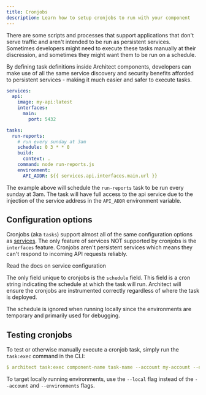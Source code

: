 ```yaml
---
title: Cronjobs
description: Learn how to setup cronjobs to run with your component
---
```


There are some scripts and processes that support applications that don't serve
traffic and aren't intended to be run as persistent services. Sometimes
developers might need to execute these tasks manually at their discression, and
sometimes they might want them to be run on a schedule.

By defining task definitions inside Architect components, developers can make
use of all the same service discovery and security benefits afforded to
persistent services - making it much easier and safer to execute tasks.

```yaml architect.yml
services:
  api:
    image: my-api:latest
    interfaces:
      main:
        port: 5432

tasks:
  run-reports:
    # run every sunday at 3am
    schedule: 0 3 * * 0
    build:
      context: .
    command: node run-reports.js
    environment:
      API_ADDR: ${{ services.api.interfaces.main.url }}
```

The example above will schedule the `run-reports` task to be run every sunday at 3am. The task
will have full access to the api service due to the injection of the service address in the 
`API_ADDR` environment variable.

## Configuration options

Cronjobs (aka `tasks`) support almost all of the same configuration options as [services](/components/services).
The only feature of services NOT supported by cronjobs is the `interfaces` feature. Cronjobs aren't
persistent services which means they can't respond to incoming API requests reliably.

<Card title="Service configuration" icon="link" href="/components/services">
  Read the docs on service configuration
</Card>

The only field unique to cronjobs is the `schedule` field. This field is a cron string indicating the
schedule at which the task will run. Architect will ensure the cronjobs are instrumented correctly
regardless of where the task is deployed.

<Note>
  The schedule is ignored when running locally since the environments are temporary and primarily used
  for debugging.
</Note>

## Testing cronjobs

To test or otherwise manually execute a cronjob task, simply run the `task:exec` command in the CLI:

```yaml
$ architect task:exec component-name task-name --account my-account --environment my-environment
```

To target locally running environments, use the `--local` flag instead of the `--account` and `--environments` flags.